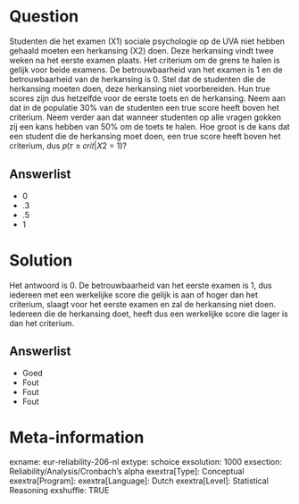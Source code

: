 Question
========
Studenten die het examen (X1) sociale psychologie op de UVA niet hebben gehaald moeten een herkansing (X2) doen. Deze herkansing vindt twee weken na het eerste examen plaats. Het criterium om de grens te halen is gelijk voor beide examens. De betrouwbaarheid van het examen is 1 en de betrouwbaarheid van de herkansing is 0. Stel dat de studenten die de herkansing moeten doen, deze herkansing niet voorbereiden. Hun true scores zijn dus hetzelfde voor de eerste toets en de herkansing. Neem aan dat in de populatie 30% van de studenten een true score heeft boven het criterium. Neem verder aan dat wanneer studenten op alle vragen gokken zij een kans hebben van 50% om de toets te halen. Hoe groot is de kans dat een student die de herkansing moet doen, een true score heeft 
boven het criterium, dus 𝑝(𝜏 ≥ 𝑐𝑟𝑖𝑡|𝑋2 = 1)?

Answerlist
----------
* 0
* .3
* .5
* 1


Solution
========
Het antwoord is 0. De betrouwbaarheid van het eerste examen is 1, dus iedereen met een werkelijke score die gelijk is aan of hoger dan het criterium, slaagt voor het eerste examen en zal de herkansing niet doen. Iedereen die de herkansing doet, heeft dus een werkelijke score die lager is dan het criterium.

Answerlist
----------
* Goed
* Fout
* Fout
* Fout


Meta-information
================
exname: eur-reliability-206-nl
extype: schoice
exsolution: 1000
exsection: Reliability/Analysis/Cronbach's alpha
exextra[Type]: Conceptual
exextra[Program]: 
exextra[Language]: Dutch
exextra[Level]: Statistical Reasoning
exshuffle: TRUE
